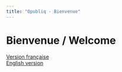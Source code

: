```yaml
---
title: "Opubliq - Bienvenue"
---
```


# Bienvenue / Welcome

[Version française](fr/index.html)  
[English version](en/index.html)
